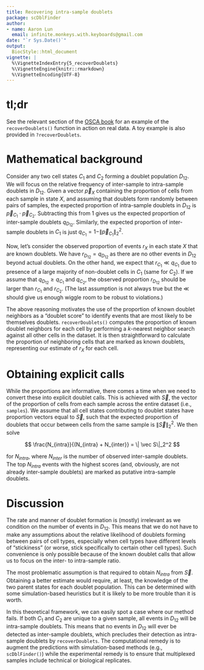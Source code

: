 ```yaml
---
title: Recovering intra-sample doublets 
package: scDblFinder
author: 
- name: Aaron Lun
  email: infinite.monkeys.with.keyboards@gmail.com
date: "`r Sys.Date()`"
output:
  BiocStyle::html_document
vignette: |
  %\VignetteIndexEntry{5_recoverDoublets}
  %\VignetteEngine{knitr::rmarkdown}
  %\VignetteEncoding{UTF-8}
---
```


# tl;dr

See the relevant section of the [OSCA book](https://osca.bioconductor.org/doublet-detection.html#doublet-detection-in-multiplexed-experiments) for an example of the `recoverDoublets()` function in action on real data.
A toy example is also provided in `?recoverDoublets`.

# Mathematical background

Consider any two cell states $C_1$ and $C_2$ forming a doublet population $D_{12}$.
We will focus on the relative frequency of inter-sample to intra-sample doublets in $D_{12}$.
Given a vector $\vec p_X$ containing the proportion of cells from each sample in state $X$, and assuming that doublets form randomly between pairs of samples, the expected proportion of intra-sample doublets in $D_{12}$ is $\vec p_{C_1} \cdot \vec p_{C_2}$.
Subtracting this from 1 gives us the expected proportion of inter-sample doublets $q_{D_{12}}$.
Similarly, the expected proportion of inter-sample doublets in $C_1$ is just $q_{C_1} =1 - \| \vec p_{C_1} \|_2^2$.

Now, let's consider the observed proportion of events $r_X$ in each state $X$ that are known doublets.
We have $r_{D_{12}} = q_{D_{12}}$ as there are no other events in $D_{12}$ beyond actual doublets.
On the other hand, we expect that $r_{C_1} \ll q_{C_1}$ due to presence of a large majority of non-doublet cells in $C_1$ (same for $C_2$).
If we assume that $q_{D_{12}} \ge q_{C_1}$ and $q_{C_2}$, the observed proportion $r_{D_{12}}$ should be larger than $r_{C_1}$ and $r_{C_2}$.
(The last assumption is not always true but the $\ll$ should give us enough wiggle room to be robust to violations.)

<!--
Counterexample for the assumption:

p_{C_1} = (0.6, 0.4)
p_{C_2} = (1, 0)
q_{C_1} = 1 - 0.52 = 0.48
q_{C_2} = 1 - 1 = 0
q_{D_{12}} = 1 - 0.6 = 0.4
-->

The above reasoning motivates the use of the proportion of known doublet neighbors as a "doublet score" to identify events that are most likely to be themselves doublets.
`recoverDoublets()` computes the proportion of known doublet neighbors for each cell by performing a $k$-nearest neighbor search against all other cells in the dataset.
It is then straightforward to calculate the proportion of neighboring cells that are marked as known doublets, representing our estimate of $r_X$ for each cell. 

# Obtaining explicit calls

While the proportions are informative, there comes a time when we need to convert these into explicit doublet calls.
This is achieved with $\vec S$, the vector of the proportion of cells from each sample across the entire dataset (i.e., `samples`).
We assume that all cell states contributing to doublet states have proportion vectors equal to $\vec S$, such that the expected proportion of doublets that occur between cells from the same sample is $\| \vec S\|_2^2$.
We then solve 

$$
\frac{N_{intra}}{(N_{intra} + N_{inter}} = \| \vec S\|_2^2
$$

for $N_{intra}$, where $N_{inter}$ is the number of observed inter-sample doublets.
The top $N_{intra}$ events with the highest scores (and, obviously, are not already inter-sample doublets) are marked as putative intra-sample doublets.

# Discussion

The rate and manner of doublet formation is (mostly) irrelevant as we condition on the number of events in $D_{12}$.
This means that we do not have to make any assumptions about the relative likelihood of doublets forming between pairs of cell types, especially when cell types have different levels of "stickiness" (or worse, stick specifically to certain other cell types).
Such convenience is only possible because of the known doublet calls that allow us to focus on the inter- to intra-sample ratio.

The most problematic assumption is that required to obtain $N_{intra}$ from $\vec S$.
Obtaining a better estimate would require, at least, the knowledge of the two parent states for each doublet population.
This can be determined with some simulation-based heuristics but it is likely to be more trouble than it is worth.

In this theoretical framework, we can easily spot a case where our method fails.
If both $C_1$ and $C_2$ are unique to a given sample, all events in $D_{12}$ will be intra-sample doublets.
This means that no events in $D_{12}$ will ever be detected as inter-sample doublets, which precludes their detection as intra-sample doublets by `recoverDoublets`.
The computational remedy is to augment the predictions with simulation-based methods (e.g., `scDblFinder()`) while the experimental remedy is to ensure that multiplexed samples include technical or biological replicates.
